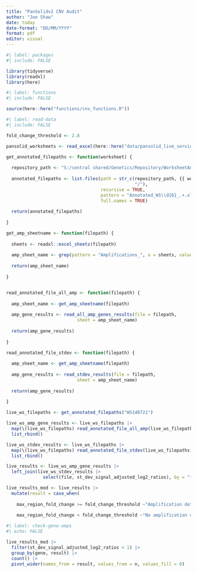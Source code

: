 ```yaml
---
title: "PanSolidv2 CNV Audit"
author: "Joe Shaw"
date: today
date-format: "DD/MM/YYYY"
format: pdf
editor: visual
---
```


```r
#| label: packages
#| include: FALSE

library(tidyverse)
library(readxl)
library(here)

```

```r
#| label: functions
#| include: FALSE

source(here::here("functions/cnv_functions.R"))

```

```r
#| label: read-data
#| include: FALSE

fold_change_threshold <- 2.8

pansolid_worksheets <- read_excel(here::here("data/pansolid_live_service_worksheets.xlsx"))

get_annotated_filepaths <- function(worksheet) {
  
  repository_path <- "S:/central shared/Genetics/Repository/WorksheetAnalysedData/"
  
  annotated_filepaths <- list.files(path = str_c(repository_path, {{ worksheet }},
                                                 "/"),
                                    recursive = TRUE, 
                                    pattern = "Annotated_WS\\d{6}_.+.xlsx",
                                    full.names = TRUE)
  
  return(annotated_filepaths)
  
}

get_amp_sheetname <- function(filepath) {
  
  sheets <- readxl::excel_sheets(filepath)
  
  amp_sheet_name <- grep(pattern = "Amplifications_", x = sheets, value = TRUE)
  
  return(amp_sheet_name)
  
}


read_annotated_file_all_amp <- function(filepath) {
  
  amp_sheet_name <- get_amp_sheetname(filepath)
  
  amp_gene_results <- read_all_amp_genes_results(file = filepath,
                           sheet = amp_sheet_name)
  
  return(amp_gene_results)
  
}

read_annotated_file_stdev <- function(filepath) {
  
  amp_sheet_name <- get_amp_sheetname(filepath)
  
  amp_gene_results <- read_stdev_results(file = filepath,
                           sheet = amp_sheet_name)
  
  return(amp_gene_results)
  
}

live_ws_filepaths <- get_annotated_filepaths("WS140721")

live_ws_amp_gene_results <- live_ws_filepaths |> 
  map(\(live_ws_filepaths) read_annotated_file_all_amp(live_ws_filepaths)) |>
  list_rbind()

live_ws_stdev_results <- live_ws_filepaths |> 
  map(\(live_ws_filepaths) read_annotated_file_stdev(live_ws_filepaths)) |>
  list_rbind()

live_results <- live_ws_amp_gene_results |> 
  left_join(live_ws_stdev_results |> 
              select(file, st_dev_signal_adjusted_log2_ratios), by = "file")

```

```r


live_results_mod <- live_results |> 
  mutate(result = case_when(
    
    max_region_fold_change >= fold_change_threshold ~"Amplification detected",
    
    max_region_fold_change < fold_change_threshold ~"No amplification detected"))

```

```r
#| label: check-gene-amps
#| echo: FALSE

live_results_mod |> 
  filter(st_dev_signal_adjusted_log2_ratios < 1) |> 
  group_by(gene, result) |> 
  count() |> 
  pivot_wider(names_from = result, values_from = n, values_fill = 0)

```
